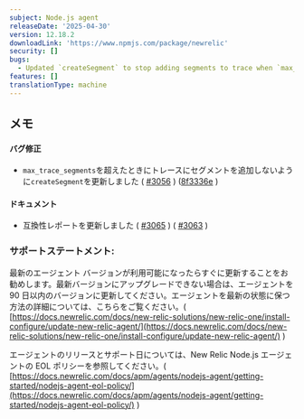 ```yaml
---
subject: Node.js agent
releaseDate: '2025-04-30'
version: 12.18.2
downloadLink: 'https://www.npmjs.com/package/newrelic'
security: []
bugs:
  - Updated `createSegment` to stop adding segments to trace when `max_trace_segments` is exceeded
features: []
translationType: machine
---
```


## メモ

#### バグ修正

* `max_trace_segments`を超えたときにトレースにセグメントを追加しないように`createSegment`を更新しました ( [#3056](https://github.com/newrelic/node-newrelic/pull/3056) ) ([8f3336e](https://github.com/newrelic/node-newrelic/commit/8f3336e98ac9f7d4ad0ded3a061774fd68053e76) )

#### ドキュメント

* 互換性レポートを更新しました ( [#3065](https://github.com/newrelic/node-newrelic/pull/3065) ) ( [#3063](https://github.com/newrelic/node-newrelic/pull/3063) )

### サポートステートメント:

最新のエージェント バージョンが利用可能になったらすぐに更新することをお勧めします。最新バージョンにアップグレードできない場合は、エージェントを 90 日以内のバージョンに更新してください。エージェントを最新の状態に保つ方法の詳細については、こちらをご覧ください。( [https://docs.newrelic.com/docs/new-relic-solutions/new-relic-one/install-configure/update-new-relic-agent/](https://docs.newrelic.com/docs/new-relic-solutions/new-relic-one/install-configure/update-new-relic-agent/) )

エージェントのリリースとサポート日については、New Relic Node.js エージェントの EOL ポリシーを参照してください。( [https://docs.newrelic.com/docs/apm/agents/nodejs-agent/getting-started/nodejs-agent-eol-policy/](https://docs.newrelic.com/docs/apm/agents/nodejs-agent/getting-started/nodejs-agent-eol-policy/) )